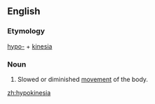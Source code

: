 ==English==

===Etymology===
[[hypo-]] + [[kinesia]]

===Noun===
{{en-noun|-}}

# {{context|pathology|lang=en}} Slowed or diminished [[movement]] of the body.

[[zh:hypokinesia]]